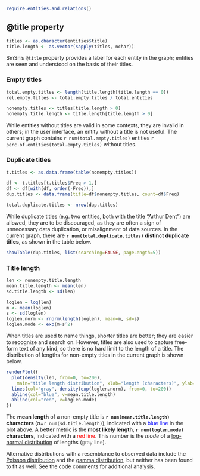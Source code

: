 ```r
require.entities.and.relations()
```

## @title property

```r
titles <- as.character(entities$title)
title.length <- as.vector(sapply(titles, nchar))
```

SmSn's `@title` property provides a label for each entity in the graph; entities are seen and understood on the basis of their titles.

### Empty titles

```r
total.empty.titles <- length(title.length[title.length == 0])
rel.empty.titles <- total.empty.titles / total.entities

nonempty.titles <- titles[title.length > 0]
nonempty.title.length <- title.length[title.length > 0]
```

While entities without titles are valid in some contexts, they are invalid in others; in the user interface, an entity without a title is not useful.
The current graph contains `r num(total.empty.titles)` entities `r perc.of.entities(total.empty.titles)` without titles.

### Duplicate titles

```r
t.titles <- as.data.frame(table(nonempty.titles))

df <- t.titles[t.titles$Freq > 1,]
df <- df[with(df, order(-Freq)),]
dup.titles <- data.frame(title=df$nonempty.titles, count=df$Freq)

total.duplicate.titles <- nrow(dup.titles)
```

While duplicate titles (e.g. two entities, both with the title "Arthur Dent") are allowed, they are to be discouraged, as they are often a sign of unnecessary data duplication, or misalignment of data sources.
In the current graph, there are **`r num(total.duplicate.titles)` distinct duplicate titles**, as shown in the table below.

```r
showTable(dup.titles, list(searching=FALSE, pageLength=5))
```

### Title length

```r
len <- nonempty.title.length
mean.title.length <- mean(len)
sd.title.length <- sd(len)

loglen = log(len)
m <- mean(loglen)
s <- sd(loglen)
loglen.norm <- rnorm(length(loglen), mean=m, sd=s)
loglen.mode <- exp(m-s^2)
```

When titles are used to name things, shorter titles are better; they are easier to recognize and search on.
However, titles are also used to capture free-form text of any kind, so there is no hard limit to the length of a title.
The distribution of lengths for non-empty titles in the current graph is shown below.

```r
renderPlot({
  plot(density(len, from=0, to=200),
    main="title length distribution", xlab="length (characters)", ylab="kernel density")
  lines(col="gray", density(exp(loglen.norm), from=0, to=200))
  abline(col="blue", v=mean.title.length)
  abline(col="red", v=loglen.mode)
})
```

The **mean length** of a non-empty title is **`r num(mean.title.length)` characters** (&sigma;=`r num(sd.title.length)`), indicated with a <span style="color:blue">blue line</span> in the plot above.
A better metric is the **most likely length**, **`r num(loglen.mode)` characters**, indicated with a <span style="color:red">red line</span>. This number is the *mode* of a [log-normal distribution](https://en.wikipedia.org/wiki/Log-normal_distribution) of lengths (<span style="color:gray">gray line</span>).

Alternative distributions with a resemblance to observed data include the [Poisson distribution](https://en.wikipedia.org/wiki/Poisson_distribution) and the [gamma distribution](https://en.wikipedia.org/wiki/Gamma_distribution), but neither has been found to fit as well. See the code comments for additional analysis.

<!--
#########################################
# try to fit the data with a log-normal distribution

# the log certainly *looks* normally-distributed
plot(density(loglen))

# estimate goodness-of-fit of log-normal distribution
# It's definitely not a perfect fit.
z <- (loglen - mean(loglen)) / sd(loglen)
qqnorm(z)
abline(0,1)

# Compare log-distributions visually
# They're pretty close, but the actual distro is "skinnier, and skews to the left"
loglen.norm <- rnorm(length(loglen), mean=mean(loglen), sd=sd(loglen))
plot(density(loglen))
lines(density(loglen.norm), col="red")

# Compare the distributions visually
plot(density(len, from=0, to=200))
lines(density(exp(loglen.norm), from=0, to=200), col="red")

mean(loglen)/mean(loglen.norm)
sd(loglen)/sd(loglen.norm)

# Show the difference between actual and predicted distributions
min <- 0
max <- 200
d.len <- density(len, from=min, to=max)
d.len.norm <- density(exp(loglen.norm), from=min, to=max)
diff <- d.len$y - d.len.norm$y
plot(diff, x=d.len$x, type="l")
abline(h=0)

# roots
f <- approxfun(d.len$x, diff)
# 7.547115, 
root1 <- uniroot(f, interval=c(0,15))
# 46.8836
root2 <- uniroot(f, interval=c(15,80))

df <- data.frame(d.len.norm$x, d.len.norm$y)
df.diff <- data.frame(d.len$x, diff)
# -0.1707804
sum(subset(df.diff, d.len.x <= root1)$diff)/sum(subset(df, d.len.norm.x <= root1)$d.len.norm.y)
# 0.09355527
sum(subset(df.diff, d.len.x > root1 & d.len.x <= root2)$diff)/sum(subset(df, d.len.norm.x > root1 & d.len.norm.x <= root2)$d.len.norm.y)
# -0.0214103
sum(subset(df.diff, d.len.x > root2)$diff)/sum(subset(df, d.len.norm.x > root2)$d.len.norm.y)

#########################################
# Try to fit with a Poisson distribution

# Poisson distribution can be ruled out. This should be equal to 1 otherwise.
mean(len)/(sd(len) ^ 2)

#########################################
# Just for fun, try to fit the data with a gamma distribution

theta <- function(gamma.dist) { (sd(gamma.dist) ^ 2) / mean(gamma.dist)}
alpha <- function(gamma.dist) { mean(gamma.dist) / theta(gamma.dist)}
len.gamma <- rgamma(length(len), shape=alpha(len), scale=theta(len))

# verify that the mean and variance of the distributions are very close...
mean(len)/mean(len.gamma)
sd(len)/sd(len.gamma)

# yet the curves are quite different
plot(density(len, from=0, to=200))
lines(density(len.gamma, from=0, to=200), col="blue")

# log of len.gamma is very different, as well.
# It looks nothing like a normal distribution
plot(density(log(len.gamma)))
-->
